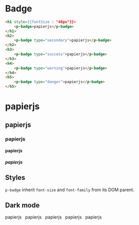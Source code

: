
<Meta title="Components/Badge/Demo" />

# Badge

```html
<h1 style={{fontSize : "40px"}}>
    <p-badge>papierjs</p-badge>
</h1>
<h2>
    <p-badge type="secondary">papierjs</p-badge>
</h2>
<h3>
    <p-badge type="success">papierjs</p-badge>
</h3>
<h4>
    <p-badge type="warning">papierjs</p-badge>
</h4>
<h5>
    <p-badge type="danger">papierjs</p-badge>
</h5>
```

<h1 style={{fontSize : "40px"}}>
    <p-badge>papierjs</p-badge>
</h1>
<h2>
    <p-badge type="secondary">papierjs</p-badge>
</h2>
<h3>
    <p-badge type="success">papierjs</p-badge>
</h3>
<h4>
    <p-badge type="warning">papierjs</p-badge>
</h4>
<h5>
    <p-badge type="danger">papierjs</p-badge>
</h5>

## Styles

`p-badge` inherit `font-size` and `font-family` from its DOM parent.

## Dark mode

<div style={{padding: '10px', boxSizing: "border-box", width: "100%", background: "#41403e"}}>
    <p-badge dark>papierjs</p-badge>
    &nbsp;
    <p-badge dark type="secondary">papierjs</p-badge>
    &nbsp;
    <p-badge dark type="success">papierjs</p-badge>
    &nbsp;
    <p-badge dark type="warning">papierjs</p-badge>
    &nbsp;
    <p-badge dark type="danger">papierjs</p-badge>
</div>
